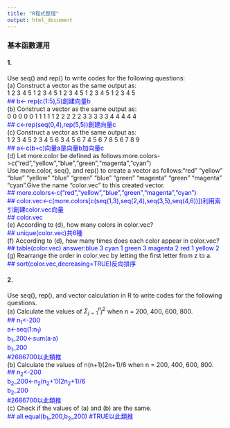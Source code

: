 ```yaml
---
title: "R程式整理"
output: html_document
---
```

### 基本函數運用

#### 1.
Use seq() and rep() to write codes for the following questions:  
(a) Construct a vector as the same output as:  
1 2 3 4 5 1 2 3 4 5 1 2 3 4 5 1 2 3 4 5 1 2 3 4 5  
<font color=Blue>## b<- rep(c(1:5),5)創建向量b</font>  
(b) Construct a vector as the same output as:  
0 0 0 0 0 1 1 1 1 1 2 2 2 2 2 3 3 3 3 3 4 4 4 4 4  
<font color=Blue>## c<-rep(seq(0,4),rep(5,5))創建向量c</font>  
(c) Construct a vector as the same output as:  
1 2 3 4 5 2 3 4 5 6 3 4 5 6 7 4 5 6 7 8 5 6 7 8 9  
<font color=Blue>## a<-c(b+c)向量a是向量b加向量c</font>  
(d) Let more.color be defined as follows:more.colors->c("red","yellow","blue","green","magenta","cyan")  
Use more.color, seq(), and rep() to create a vector as follows:"red" "yellow" "blue" "yellow" "blue" "green"
"blue" "green" "magenta" "green" "magenta" "cyan".Give the name “color.vec” to this created vector.  
<font color=Blue>## more.colors<-c("red","yellow","blue","green","magenta","cyan")  
## color.vec<-c(more.colors[c(seq(1,3),seq(2,4),seq(3,5),seq(4,6))])利用索引創建color.vec向量  
## color.vec</font>  
(e) According to (d), how many colors in color.vec?  
<font color=Blue>## unique(color.vec)共6種</font>  
(f) According to (d), how many times does each color appear in color.vec?  
<font color=Blue>## table(color.vec) answer:blue 3 cyan 1 green 3 magenta 2 red 1 yellow 2</font>  
(g) Rearrange the order in color.vec by letting the first letter from z to a.  
<font color=Blue>## sort(color.vec,decreasing=TRUE)反向排序</font>  

#### 2.
Use seq(), rep(), and vector calculation in R to write codes for the following questions.   
(a) Calculate the values of $\Sigma_{j=1}^n j^2$ when n = 200, 400, 600, 800.  
<font color=Blue>## n$_1$<-200   
a<-seq(1:n$_1$)   
b$_1$_200<-sum(a$\cdot$a)   
b$_1$_200   
#2686700以此類推</font>   
(b) Calculate the values of n(n+1)(2n+1)/6 when n = 200, 400, 600, 800.    
<font color=Blue>## n$_2$<-200   
b$_2$_200<-n$_2$(n$_2$+1)(2n$_2$+1)/6   
b$_2$_200   
#2686700以此類推</font>    
(c) Check if the values of (a) and (b) are the same.   
<font color=Blue>## all.equal(b$_1$_200,b$_2$_200) #TRUE以此類推</font> 